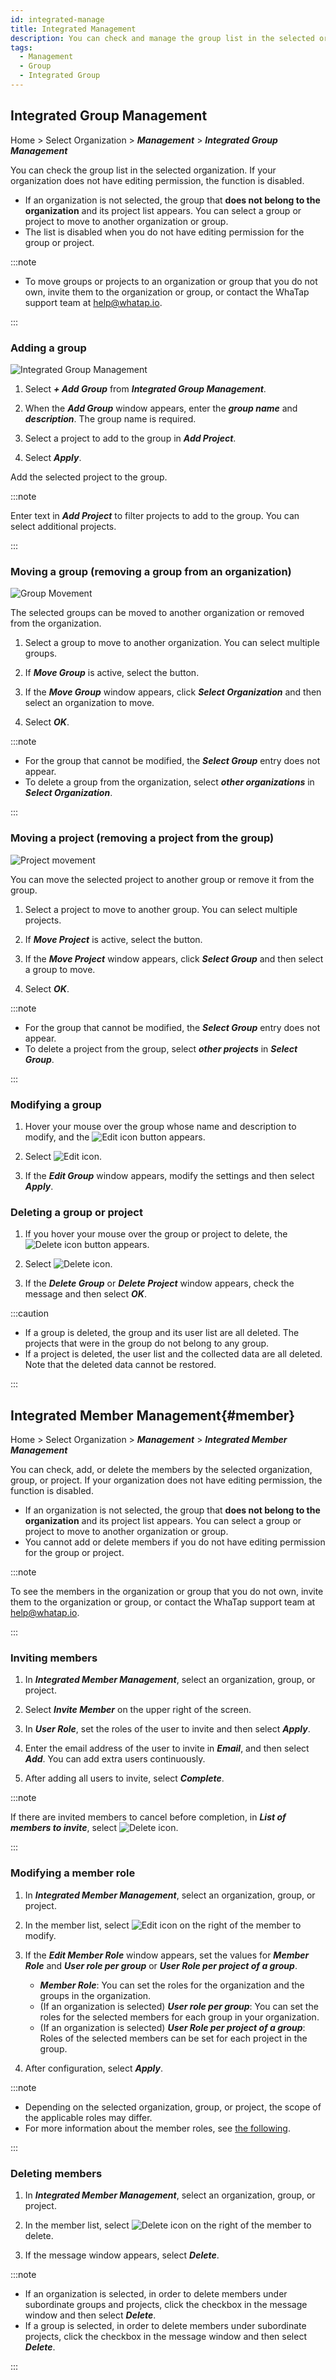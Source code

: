 ```yaml
---
id: integrated-manage
title: Integrated Management
description: You can check and manage the group list in the selected organization.
tags:
  - Management
  - Group
  - Integrated Group
---
```


## Integrated Group Management

Home > Select Organization > **_Management_** > **_Integrated Group Management_**

You can check the group list in the selected organization. If your organization does not have editing permission, the function is disabled.

-   If an organization is not selected, the group that **does not belong to the organization** and its project list appears. You can select a group or project to move to another organization or group.
-   The list is disabled when you do not have editing permission for the group or project.

:::note

-   To move groups or projects to an organization or group that you do not own, invite them to the organization or group, or contact the WhaTap support team at help@whatap.io.

:::

### Adding a group

![Integrated Group Management](/img/manage-integrated-group.png)

1.  Select **_+ Add Group_** from **_Integrated Group Management_**.

2.  When the **_Add Group_** window appears, enter the **_group name_** and **_description_**. The group name is required.

3.  Select a project to add to the group in **_Add Project_**.

4.  Select **_Apply_**.

Add the selected project to the group.

:::note

Enter text in **_Add Project_** to filter projects to add to the group. You can select additional projects.

:::

### Moving a group (removing a group from an organization)

![Group Movement](/img/manage-group-move-group.png)

The selected groups can be moved to another organization or removed from the organization.

1.  Select a group to move to another organization. You can select multiple groups.

2.  If **_Move Group_** is active, select the button.

3.  If the **_Move Group_** window appears, click **_Select Organization_** and then select an organization to move.

4.  Select **_OK_**.

:::note

-   For the group that cannot be modified, the **_Select Group_** entry does not appear.
-   To delete a group from the organization, select **_other organizations_** in **_Select Organization_**.

:::

### Moving a project (removing a project from the group)

![Project movement](/img/move-project-from-group.png)

You can move the selected project to another group or remove it from the group.

1.  Select a project to move to another group. You can select multiple projects.

2.  If **_Move Project_** is active, select the button.

3.  If the **_Move Project_** window appears, click **_Select Group_** and then select a group to move.

4.  Select **_OK_**.

:::note

-   For the group that cannot be modified, the **_Select Group_** entry does not appear.
-   To delete a project from the group, select **_other projects_** in **_Select Group_**.

:::

### Modifying a group

1.  Hover your mouse over the group whose name and description to modify, and the ![Edit icon](/img/ico-edit.svg) button appears.

2.  Select ![Edit icon](/img/ico-edit.svg). 

3.  If the **_Edit Group_** window appears, modify the settings and then select **_Apply_**.

### Deleting a group or project

1.  If you hover your mouse over the group or project to delete, the ![Delete icon](/img/ico-trash.svg) button appears.

2.  Select ![Delete icon](/img/ico-trash.svg).

3.  If the **_Delete Group_** or **_Delete Project_** window appears, check the message and then select **_OK_**.

:::caution

-   If a group is deleted, the group and its user list are all deleted. The projects that were in the group do not belong to any group.
-   If a project is deleted, the user list and the collected data are all deleted. Note that the deleted data cannot be restored.

:::

## Integrated Member Management{#member}

Home > Select Organization > **_Management_** > **_Integrated Member Management_**

<ImgLang img='integrated-manage-member.png' desc='Integrated Member Management'/>

You can check, add, or delete the members by the selected organization, group, or project. If your organization does not have editing permission, the function is disabled.

-   If an organization is not selected, the group that **does not belong to the organization** and its project list appears. You can select a group or project to move to another organization or group.
-   You cannot add or delete members if you do not have editing permission for the group or project.

:::note

To see the members in the organization or group that you do not own, invite them to the organization or group, or contact the WhaTap support team at help@whatap.io.

:::

### Inviting members

1.  In **_Integrated Member Management_**, select an organization, group, or project.

2.  Select **_Invite Member_** on the upper right of the screen.

3.  In **_User Role_**, set the roles of the user to invite and then select **_Apply_**.

4.  Enter the email address of the user to invite in **_Email_**, and then select **_Add_**. You can add extra users continuously.

5.  After adding all users to invite, select **_Complete_**.

:::note

If there are invited members to cancel before completion, in **_List of members to invite_**, select ![Delete icon](/img/ico-trash-red.svg).

:::

### Modifying a member role

1.  In **_Integrated Member Management_**, select an organization, group, or project.

2.  In the member list, select ![Edit icon](/img/ico-edit.svg) on the right of the member to modify. 

3.  If the **_Edit Member Role_** window appears, set the values for **_Member Role_** and **_User role per group_** or **_User Role per project of a group_**.

    -   **_Member Role_**: You can set the roles for the organization and the groups in the organization.
    -   (If an organization is selected) **_User role per group_**: You can set the roles for the selected members for each group in your organization.
    -   (If an organization is selected) **_User Role per project of a group_**: Roles of the selected members can be set for each project in the group.

4.  After configuration, select **_Apply_**.

:::note

-   Depending on the selected organization, group, or project, the scope of the applicable roles may differ.
-   For more information about the member roles, see [the following](../project/project-structure#project-auth).

:::

### Deleting members

1.  In **_Integrated Member Management_**, select an organization, group, or project.

2.  In the member list, select ![Delete icon](/img/ico-trash-red.svg) on the right of the member to delete. 

3.  If the message window appears, select **_Delete_**.

:::note

-   If an organization is selected, in order to delete members under subordinate groups and projects, click the checkbox in the message window and then select **_Delete_**.
-   If a group is selected, in order to delete members under subordinate projects, click the checkbox in the message window and then select **_Delete_**.

:::

